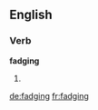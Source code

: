 ==English==

===Verb===
'''fadging'''

# {{present participle of|fadge}}

[[de:fadging]]
[[fr:fadging]]